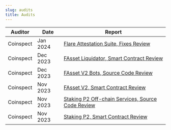 ```yaml
---
slug: audits
title: Audits
---
```


| Auditor   | Date     | Report                                                                                                                                                                               |
| --------- | -------- | ------------------------------------------------------------------------------------------------------------------------------------------------------------------------------------ |
| Coinspect | Jan 2024 | [Flare Attestation Suite, Fixes Review](@site/static/pdf/audits/Coinspect%20-%20Smart%20Contract%20Review%20-%20%20Flare%20Attestation%20Suite%20-%20v240220.pdf)                   |
| Coinspect | Dec 2023 | [FAsset Liquidator, Smart Contract Review](@site/static/pdf/audits/Coinspect%20-%20Flare%20-%20Smart%20Contract%20Review%20-%20FAsset%20Liquidator%20-%20v231207.pdf)                      |
| Coinspect | Dec 2023 | [FAsset V2 Bots, Source Code Review](@site/static/pdf/audits/Coinspect%20-%20Flare%20-%20Source%20Code%20Review%20-%20FAsset%20Bots%20-%20v240220.pdf)                                     |
| Coinspect | Nov 2023 | [FAsset V2, Smart Contract Review](@site/static/pdf/audits/Coinspect%20-%20Flare%20-%20Smart%20Contract%20Review%20-%20FAsset%20V2%20-%20v240220.pdf)                                      |
| Coinspect | Nov 2023 | [Staking P2 Off-chain Services, Source Code Review](@site/static/pdf/audits/Coinspect%20-%20Flare%20-%20Source%20Code%20Review%20-%20Staking%20P2%20Offchain%20Services%20-%20v240220.pdf) |
| Coinspect | Nov 2023 | [Staking P2, Smart Contract Review](@site/static/pdf/audits/Coinspect%20-%20Flare%20-%20Smart%20Contract%20Review%20-%20StakingP2%20-%20v240220.pdf)                                             |
